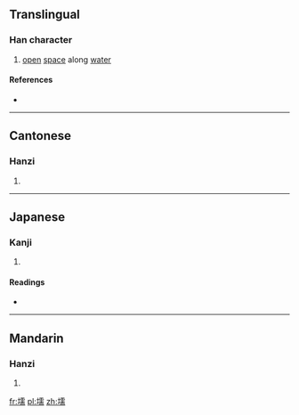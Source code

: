 ==Translingual==

===Han character===
{{Han char|rn=32|rad=土|as=14|sn=17|four=4112<sub>7</sub>|canj=土一月月 (GMBB), X土一月月 (XGMBB)|ids=⿰[[土]][[需]]}}

# [[open]] [[space]] along [[water]]

====References====
* {{Han ref|kx=0241.130|dkj=05560|dj=0481.030|hdz=10495.110|uh=58D6|ud=22742|bh=ECCA|bd=60618}}

----

==Cantonese==

===Hanzi===
{{yue-hanzi|jyut=[[jyun4]]|y=yun4}}

# {{defn|lang=yue|sort=土14}}

----

==Japanese==

===Kanji===
{{ja-kanji|grade=|rs=土14}}

# {{defn|lang=ja|sort=土14}}

====Readings====
* {{ja-readings|on=[[ぜん]] (zen), [[ねん]] (nen)|kun=[[あきち]] (akichi)}}

----

==Mandarin==

===Hanzi===
{{cmn-hanzi|pin=[[ruán]] ([[ruan2]])|wg=juan<sup>2</sup>}}

# {{defn|lang=cmn|sort=土14}}

[[fr:壖]]
[[pl:壖]]
[[zh:壖]]